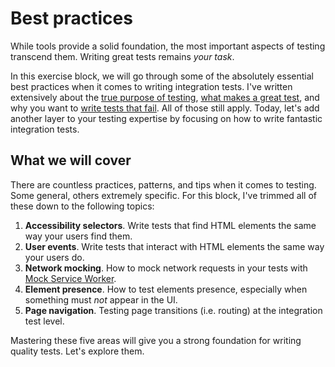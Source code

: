 # Best practices

<EpicVideo url="https://www.epicweb.dev/workshops/react-component-testing-with-vitest/best-practices/intro-to-best-practices" />

While tools provide a solid foundation, the most important aspects of testing transcend them. Writing great tests remains _your task_.

In this exercise block, we will go through some of the absolutely essential best practices when it comes to writing integration tests. I've written extensively about the [true purpose of testing](https://www.epicweb.dev/the-true-purpose-of-testing), [what makes a great test](https://www.epicweb.dev/the-golden-rule-of-assertions), and why you want to [write tests that fail](https://www.epicweb.dev/writing-tests-that-fail). All of those still apply. Today, let's add another layer to your testing expertise by focusing on how to write fantastic integration tests.

## What we will cover

There are countless practices, patterns, and tips when it comes to testing. Some general, others extremely specific. For this block, I've trimmed all of these down to the following topics:

1. **Accessibility selectors**. Write tests that find HTML elements the same way your users find them.
1. **User events**. Write tests that interact with HTML elements the same way your users do.
1. **Network mocking**. How to mock network requests in your tests with [Mock Service Worker](https://mswjs.io/).
1. **Element presence**. How to test elements presence, especially when something must _not_ appear in the UI.
1. **Page navigation**. Testing page transitions (i.e. routing) at the integration test level.

Mastering these five areas will give you a strong foundation for writing quality tests. Let's explore them.
